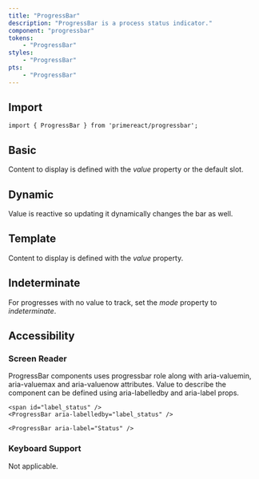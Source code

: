 ```yaml
---
title: "ProgressBar"
description: "ProgressBar is a process status indicator."
component: "progressbar"
tokens:
    - "ProgressBar"
styles:
    - "ProgressBar"
pts:
    - "ProgressBar"
---
```


## Import

```tsx
import { ProgressBar } from 'primereact/progressbar';
```

## Basic

Content to display is defined with the _value_ property or the default slot.

<DocComponentViewer name="progressbar-basic-demo" filePath="demo/progressbar/progressbar-basic-demo.tsx"/>

## Dynamic

Value is reactive so updating it dynamically changes the bar as well.

<DocComponentViewer name="progressbar-dynamic-demo" filePath="demo/progressbar/progressbar-dynamic-demo.tsx"/>

## Template

Content to display is defined with the _value_ property.

<DocComponentViewer name="progressbar-template-demo" filePath="demo/progressbar/progressbar-template-demo.tsx"/>

## Indeterminate

For progresses with no value to track, set the _mode_ property to _indeterminate_.

<DocComponentViewer name="progressbar-indeterminate-demo" filePath="demo/progressbar/progressbar-indeterminate-demo.tsx"/>

## Accessibility

### Screen Reader

ProgressBar components uses progressbar role along with aria-valuemin, aria-valuemax and aria-valuenow attributes. Value to describe the component can be defined using aria-labelledby and aria-label props.

```tsx
<span id="label_status" />
<ProgressBar aria-labelledby="label_status" />

<ProgressBar aria-label="Status" />
```

### Keyboard Support

Not applicable.
